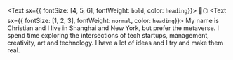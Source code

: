 <Text sx={{ fontSize: [4, 5, 6], fontWeight: `bold`, color: `heading`}}>
🚀🌕
</Text>
<Text sx={{ fontSize: [1, 2, 3], fontWeight: `normal`, color: `heading`}}>
My name is Christian and I live in Shanghai and New York, but prefer the metaverse. I spend time exploring the intersections of tech startups, management, creativity, art and technology. I have a lot of ideas and I try and make them real.
</Text>